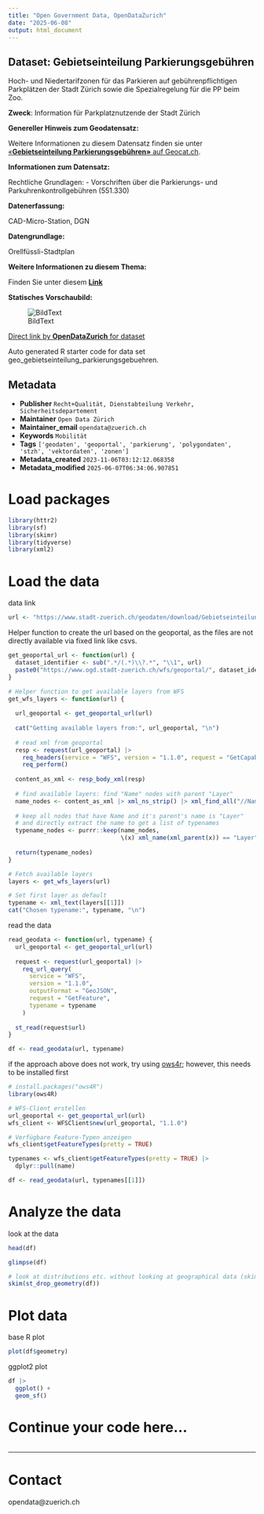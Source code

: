 ```yaml
---
title: "Open Government Data, OpenDataZurich"
date: "2025-06-08"
output: html_document
---
```


## Dataset: Gebietseinteilung Parkierungsgebühren

Hoch- und Niedertarifzonen für das Parkieren auf gebührenpflichtigen Parkplätzen der Stadt Zürich sowie die Spezialregelung für die PP beim Zoo.

**Zweck**: Information für Parkplatznutzende der Stadt Zürich

**Genereller Hinweis zum Geodatensatz:**


Weitere Informationen zu diesem Datensatz finden sie unter [«**Gebietseinteilung Parkierungsgebühren»** auf Geocat.ch](https://www.geocat.ch/geonetwork/srv/ger/catalog.search#/metadata/c9bed8cc-877f-41a4-a2ea-4c67a96da28f).				
			   

**Informationen zum Datensatz:**

Rechtliche Grundlagen:
- Vorschriften über die Parkierungs- und Parkuhrenkontrollgebühren (551.330)

**Datenerfassung:**

CAD-Micro-Station, DGN

**Datengrundlage:**

Orellfüssli-Stadtplan

**Weitere Informationen zu diesem Thema:**

Finden Sie unter diesem [**Link**](https://www.stadt-zuerich.ch/de/politik-und-verwaltung/politik-und-recht/amtliche-sammlung/5/551/330.html)

**Statisches Vorschaubild:**

![BildText](https://www.gis.stadt-zuerich.ch/zueriplan_docs/geocat/c9bed8cc-877f-41a4-a2ea-4c67a96da28f.png)



[Direct link by **OpenDataZurich** for dataset](https://data.stadt-zuerich.ch/dataset/geo_gebietseinteilung_parkierungsgebuehren)

Auto generated R starter code for data set geo_gebietseinteilung_parkierungsgebuehren.

## Metadata

- **Publisher** `Recht+Qualität, Dienstabteilung Verkehr, Sicherheitsdepartement`
- **Maintainer** `Open Data Zürich`
- **Maintainer_email** `opendata@zuerich.ch`
- **Keywords** `Mobilität`
- **Tags** `['geodaten', 'geoportal', 'parkierung', 'polygondaten', 'stzh', 'vektordaten', 'zonen']`
- **Metadata_created** `2023-11-06T03:12:12.068358`
- **Metadata_modified** `2025-06-07T06:34:06.907851`


# Load packages

```r
library(httr2)
library(sf)
library(skimr)
library(tidyverse)
library(xml2)
```

# Load the data

data link
```r
url <- "https://www.stadt-zuerich.ch/geodaten/download/Gebietseinteilung_Parkierungsgebuehren?format=geojson_link"
```


Helper function to create the url based on the geoportal, as the files are not directly available via fixed link like csvs.
```r
get_geoportal_url <- function(url) {
  dataset_identifier <- sub(".*/(.*)\\?.*", "\\1", url)
  paste0("https://www.ogd.stadt-zuerich.ch/wfs/geoportal/", dataset_identifier)
}
```

```r
# Helper function to get available layers from WFS
get_wfs_layers <- function(url) {
  
  url_geoportal <- get_geoportal_url(url)
  
  cat("Getting available layers from:", url_geoportal, "\n")
  
  # read xml from geoportal
  resp <- request(url_geoportal) |> 
    req_headers(service = "WFS", version = "1.1.0", request = "GetCapabilities") |> 
    req_perform()
  
  content_as_xml <- resp_body_xml(resp)
  
  # find available layers: find "Name" nodes with parent "Layer"
  name_nodes <- content_as_xml |> xml_ns_strip() |> xml_find_all("//Name")
  
  # keep all nodes that have Name and it's parent's name is "Layer"
  # and directly extract the name to get a list of typenames
  typename_nodes <- purrr::keep(name_nodes,
                                \(x) xml_name(xml_parent(x)) == "Layer")
  
  return(typename_nodes)
}

# Fetch available layers
layers <- get_wfs_layers(url)

# Set first layer as default
typename <- xml_text(layers[[1]])
cat("Chosen typename:", typename, "\n")
```

read the data
```r
read_geodata <- function(url, typename) {
  url_geoportal <- get_geoportal_url(url)
  
  request <- request(url_geoportal) |>
    req_url_query(
      service = "WFS",
      version = "1.1.0",
      outputFormat = "GeoJSON",
      request = "GetFeature",
      typename = typename
    )
  
  st_read(request$url)
}

df <- read_geodata(url, typename)
```

if the approach above does not work, try using [ows4r](https://eblondel.github.io/ows4R/); however, this needs to be installed first
```r
# install.packages("ows4R")
library(ows4R)

# WFS-Client erstellen
url_geoportal <- get_geoportal_url(url)
wfs_client <- WFSClient$new(url_geoportal, "1.1.0")

# Verfügbare Feature-Typen anzeigen
wfs_client$getFeatureTypes(pretty = TRUE)

typenames <- wfs_client$getFeatureTypes(pretty = TRUE) |> 
  dplyr::pull(name)

df <- read_geodata(url, typenames[[1]])
```

# Analyze the data

look at the data
```r
head(df)
```

```r
glimpse(df)
```

```r
# look at distributions etc. without looking at geographical data (skim cannot deal with geometries)
skim(st_drop_geometry(df))
```

# Plot data

base R plot
```r
plot(df$geometry)
```

ggplot2 plot
```r
df |>
  ggplot() +
  geom_sf()
```

# Continue your code here...

```r

```

------------------------------------------------------------------------

# Contact

opendata@zuerich.ch

